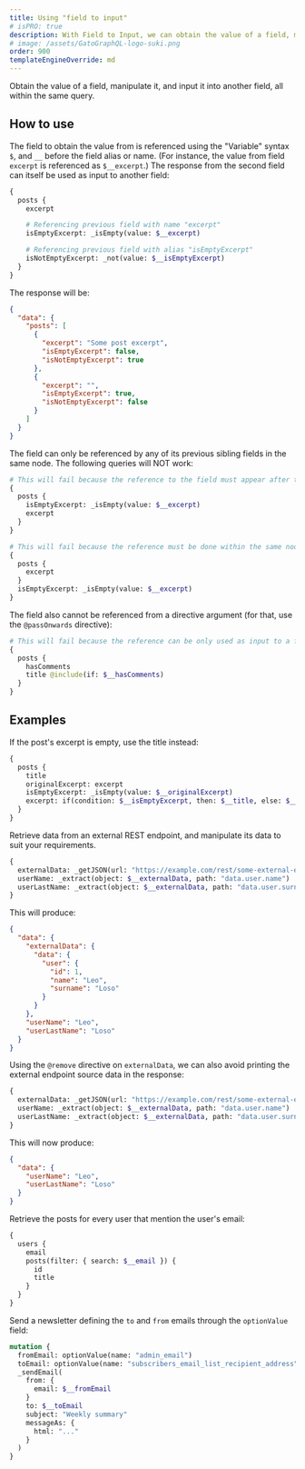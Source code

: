 ```yaml
---
title: Using "field to input"
# isPRO: true
description: With Field to Input, we can obtain the value of a field, manipulate it, and input it into another field, all within the same query.
# image: /assets/GatoGraphQL-logo-suki.png
order: 900
templateEngineOverride: md
---
```


Obtain the value of a field, manipulate it, and input it into another field, all within the same query.

## How to use

The field to obtain the value from is referenced using the "Variable" syntax `$`, and `__` before the field alias or name. (For instance, the value from field `excerpt` is referenced as `$__excerpt`.) The response from the second field can itself be used as input to another field:

```graphql
{
  posts {
    excerpt

    # Referencing previous field with name "excerpt"
    isEmptyExcerpt: _isEmpty(value: $__excerpt)

    # Referencing previous field with alias "isEmptyExcerpt"
    isNotEmptyExcerpt: _not(value: $__isEmptyExcerpt)
  }
}
```

The response will be:

```json
{
  "data": {
    "posts": [
      {
        "excerpt": "Some post excerpt",
        "isEmptyExcerpt": false,
        "isNotEmptyExcerpt": true
      },
      {
        "excerpt": "",
        "isEmptyExcerpt": true,
        "isNotEmptyExcerpt": false
      }
    ]
  }
}
```

The field can only be referenced by any of its previous sibling fields in the same node. The following queries will NOT work:

```graphql
# This will fail because the reference to the field must appear after the field, not before
{
  posts {
    isEmptyExcerpt: _isEmpty(value: $__excerpt)
    excerpt
  }
}

# This will fail because the reference must be done within the same node
{
  posts {
    excerpt
  }
  isEmptyExcerpt: _isEmpty(value: $__excerpt)
}
```

The field also cannot be referenced from a directive argument (for that, use the `@passOnwards` directive):

```graphql
# This will fail because the reference can be only used as input to a field, not to a directive
{
  posts {
    hasComments
    title @include(if: $__hasComments)
  }
}
```

## Examples

If the post's excerpt is empty, use the title instead:

```graphql
{
  posts {
    title
    originalExcerpt: excerpt
    isEmptyExcerpt: _isEmpty(value: $__originalExcerpt)
    excerpt: if(condition: $__isEmptyExcerpt, then: $__title, else: $__originalExcerpt)
  }
}
```

Retrieve data from an external REST endpoint, and manipulate its data to suit your requirements.

```graphql
{
  externalData: _getJSON(url: "https://example.com/rest/some-external-endpoint")
  userName: _extract(object: $__externalData, path: "data.user.name")
  userLastName: _extract(object: $__externalData, path: "data.user.surname")
}
```

This will produce:

```json
{
  "data": {
    "externalData": {
      "data": {
        "user": {
          "id": 1,
          "name": "Leo",
          "surname": "Loso"
        }
      }
    },
    "userName": "Leo",
    "userLastName": "Loso"
  }
}
```

Using the `@remove` directive on `externalData`, we can also avoid printing the external endpoint source data in the response:

```graphql
{
  externalData: _getJSON(url: "https://example.com/rest/some-external-endpoint") @remove
  userName: _extract(object: $__externalData, path: "data.user.name")
  userLastName: _extract(object: $__externalData, path: "data.user.surname")
}
```

This will now produce:

```json
{
  "data": {
    "userName": "Leo",
    "userLastName": "Loso"
  }
}
```

Retrieve the posts for every user that mention the user's email:

```graphql
{
  users {
    email
    posts(filter: { search: $__email }) {
      id
      title
    }
  }
}
```

Send a newsletter defining the `to` and `from` emails through the `optionValue` field:

```graphql
mutation {
  fromEmail: optionValue(name: "admin_email")
  toEmail: optionValue(name: "subscribers_email_list_recipient_address")
  _sendEmail(
    from: {
      email: $__fromEmail
    }
    to: $__toEmail
    subject: "Weekly summary"
    messageAs: {
      html: "..."
    }
  )
}
```
